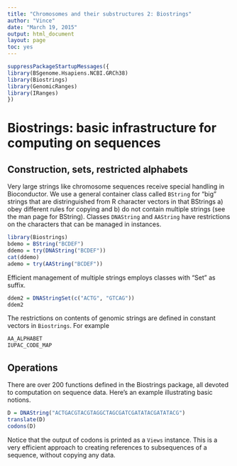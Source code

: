 ```yaml
---
title: "Chromosomes and their substructures 2: Biostrings"
author: "Vince"
date: "March 19, 2015"
output: html_document
layout: page
toc: yes
---
```


```r
suppressPackageStartupMessages({
library(BSgenome.Hsapiens.NCBI.GRCh38)
library(Biostrings)
library(GenomicRanges)
library(IRanges)
})
```


# Biostrings: basic infrastructure for computing on sequences

## Construction, sets, restricted alphabets

Very large strings like chromosome sequences receive
special handling in Bioconductor.  We use a general container
class called `BString` for "big" strings that are
distringuished from R character vectors in that BStrings a) obey
different rules for copying and b) do not contain multiple
strings (see the man page for BString).  Classes `DNAString`
and `AAString` have restrictions on the characters that can be
managed in instances.

```r
library(Biostrings)
bdemo = BString("BCDEF")
ddemo = try(DNAString("BCDEF"))
cat(ddemo)
ademo = try(AAString("BCDEF"))
```

Efficient management of multiple strings employs classes with
"Set" as suffix.
```r
ddem2 = DNAStringSet(c("ACTG", "GTCAG"))
ddem2
```

The restrictions on contents of genomic strings are defined
in constant vectors in `Biostrings`.  For example
```r
AA_ALPHABET
IUPAC_CODE_MAP
```

## Operations

There are over 200 functions defined in the Biostrings package,
all devoted to computation on sequence data.  Here's an
example illustrating basic notions.

```r
D = DNAString("ACTGACGTACGTAGGCTAGCGATCGATATACGATATACG")
translate(D)
codons(D)
```

Notice that the output of codons is printed as a `Views` instance.
This is a very efficient approach to creating references to
subsequences of a sequence, without copying any data.
